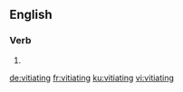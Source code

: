 
==English==

===Verb===
{{head|en|present participle}}

# {{present participle of|vitiate|lang=en|nocat=1}}

[[de:vitiating]]
[[fr:vitiating]]
[[ku:vitiating]]
[[vi:vitiating]]